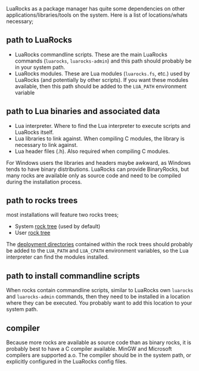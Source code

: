 LuaRocks as a package manager has quite some dependencies on other applications/libraries/tools on the system. Here is a list of locations/whats necessary;

== path to LuaRocks ==

* LuaRocks commandline scripts. These are the main LuaRocks commands (<tt>luarocks</tt>, <tt>luarocks-admin</tt>) and this path should probably be in your system path.
* LuaRocks modules. These are Lua modules (<tt>luarocks.fs</tt>, etc.) used by LuaRocks (and potentially by other scripts). If you want these modules available, then this path should be added to the <tt>LUA_PATH</tt> environment variable

== path to Lua binaries and associated data ==

* Lua interpreter. Where to find the Lua interpreter to execute scripts and LuaRocks itself.
* Lua libraries to link against. When compiling C modules, the library is necessary to link against.
* Lua header files (.h). Also required when compiling C modules.

For Windows users the libraries and headers maybe awkward, as Windows tends to have binary distributions. LuaRocks can provide BinaryRocks, but many rocks are available only as source code and need to be compiled during the installation process.

== path to rocks trees ==

most installations will feature two rocks trees;

* System [[Rocks_repositories.wiki|rock tree]] (used by default)
* User [[Rocks_repositories.wiki|rock tree]]

The [[Rocks_repositories.wiki|deployment directories]] contained within the rock trees should probably be added to the <tt>LUA_PATH</tt> and <tt>LUA_CPATH</tt> environment variables, so the Lua interpreter can find the modules installed.

== path to install commandline scripts ==

When rocks contain commandline scripts, similar to LuaRocks own <tt>luarocks</tt> and <tt>luarocks-admin</tt> commands, then they need to be installed in a location where they can be executed. You probably want to add this location to your system path.

== compiler ==

Because more rocks are available as source code than as binary rocks, it is probably best to have a C compiler available. MinGW and Microsoft compilers are supported a.o. The compiler should be in the system path, or explicitly configured in the LuaRocks config files.
